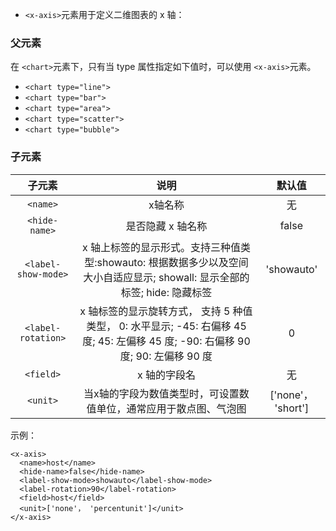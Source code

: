 
* `<x-axis>`元素用于定义二维图表的 x 轴：

### 父元素

在 `<chart>`元素下，只有当 type 属性指定如下值时，可以使用 `<x-axis>`元素。
	
* `<chart type="line">`
* `<chart type="bar">`
*	`<chart type="area">`
*	`<chart type="scatter">`
* `<chart type="bubble">`

### 子元素

|子元素|说明|默认值|
|:--:|:--:|:--:|
|`<name>`|x轴名称|无|
|`<hide-name>`|是否隐藏 x 轴名称|false|
|`<label-show-mode>`|x 轴上标签的显示形式。支持三种值类型:showauto: 根据数据多少以及空间大小自适应显示; showall: 显示全部的标签; hide: 隐藏标签|'showauto'|
|`<label-rotation>`|x 轴标签的显示旋转方式， 支持 5 种值类型， 0: 水平显示; -45: 右偏移 45 度; 45: 左偏移 45 度; -90: 右偏移 90 度; 90: 左偏移 90 度|0|
|`<field>`|x 轴的字段名|无|
|`<unit>`|当x轴的字段为数值类型时，可设置数值单位，通常应用于散点图、气泡图|['none'， 'short']|

示例：
```
<x-axis>
  <name>host</name>
  <hide-name>false</hide-name>
  <label-show-mode>showauto</label-show-mode>
  <label-rotation>90</label-rotation>
  <field>host</field>
  <unit>['none'， 'percentunit']</unit>
</x-axis>
```
